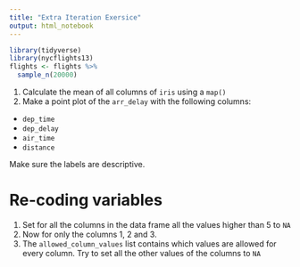 ```yaml
---
title: "Extra Iteration Exersice"
output: html_notebook
---
```


```r
library(tidyverse)
library(nycflights13)
flights <- flights %>%
  sample_n(20000)
```

1. Calculate the mean of all columns of `iris` using a `map()`
2. Make a point plot of the `arr_delay` with the following columns:
  - `dep_time`
  - `dep_delay`
  - `air_time`
  - `distance`
  
Make sure the labels are descriptive. 

# Re-coding variables

1. Set for all the columns in the data frame all the values higher than 5 to `NA`
2. Now for only the columns 1, 2 and 3.
3. The `allowed_column_values` list contains which values are allowed for every column. Try to set all the other values of the columns to `NA`

